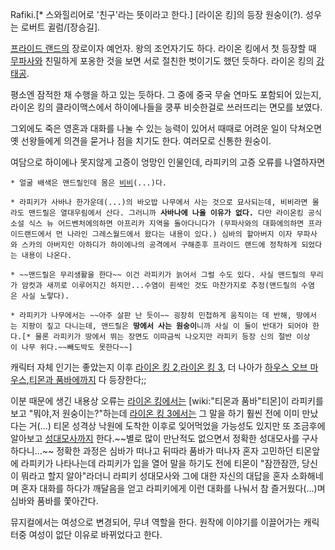 Rafiki.[* 스와힐리어로 '친구'라는 뜻이라고 한다.]
[라이온 킹]의 등장 원숭이(?). 성우는 로버트 귈럼/[장승길].

[[프라이드 랜드]]의 장로이자 예언자. 왕의 조언자기도 하다. 라이온 킹에서 첫 등장할 때 [[무파사]]와 친밀하게 포옹한 것을 보면 서로 절친한 벗이기도 했던 듯하다. 라이온 킹의 [[강태공]].
 
평소엔 잠적한 채 수행을 하고 있는 듯하다. 그 중에 중국 무술 연마도 포함되어 있는지, 라이온 킹의 클라이맥스에서 하이에나들을 쿵푸 비슷한걸로 쓰러뜨리는 면모를 보였다.

그외에도 죽은 영혼과 대화를 나눌 수 있는 능력이 있어서 때때로 어려운 일이 닥쳐오면 옛 선왕들에게 의견을 묻거나 점을 치기도 한다. 여러모로 신통한 원숭이.

여담으로 하이에나 못지않게 고증이 엉망인 인물인데, 라피키의 고증 오류를 나열하자면
 * 얼굴 배색은 맨드릴인데 몸은 [[비비]](...)다.

 * 라피키가 사바나 한가운데(...)의 바오밥 나무에서 사는 것으로 묘사되는데, 비비라면 몰라도 맨드릴은 열대우림에서 산다. 그러니까 '''사바나에 나올 이유가 없다.''' 다만 라이온킹 공식소설 식스 뉴 어드벤처에의하면 아프리카 지역을 돌아다니다가 (무파사와의 대화에의하면 프라이드랜드에서 먼 나라인 그레스월드에서 왔다는 내용이 있다.) 심바의 할아버지 이자 무파사와 스카의 아버지인 아하디가 하이에나의 공격에서 구해준후 프라이드 랜드에 정착하게 되었다는 내용이 나온다. 

 * ~~맨드릴은 무리생활을 한다~~ 이건 라피키가 늙어서 그럴 수도 있다. 사실 맨드릴의 무리가 암컷과 새끼로 이루어지긴 하지만...수염이 흰색인 것도 마찬가지로 추정(맨드릴의 수염은 사실 노랗다).

 * 라피키가 나무에서는 ~~아주 살판 난 듯이~~ 굉장히 민첩하게 움직이는 데 반해, 땅에서는 지팡이 짚고 다니는데, 맨드릴은 '''땅에서 사는 원숭이'''니까 사실 이 둘이 반대가 되어야 한다.[* 물론 라피키가 땅에서 뛰는 장면도 이따금씩 나오지만 라피키 등장 신의 절반 이상이 나무 위다.~~빼도박도 못한다~~]

캐릭터 자체 인기는 좋았는지 이후 [[라이온 킹 2]],[[라이온 킹 3]], 더 나아가 [[하우스 오브 마우스]],[[티몬과 품바]]에까지 다 등장한다;;

이분 때문에 생긴 내용상 오류는 [[라이온 킹]]에서는 [wiki:"티몬과 품바"티몬]이 라피키를 보고 "뭐야,저 원숭이는?"하는데 [[라이온 킹 3]]에서는 그 말을 하기 훨씬 전에 이미 만났다는 거(...) 티몬 성격상 낙원에 도착한 이후로 잊어먹었을 가능성도 있지만 또 조금후에 알아보고 [[성대모사]]까지 한다.~~별로 많이 만난적도 없으면서 정확한 성대모사를 구사하다니...~~ 정확한 과정은 심바가 떠나고 뒤따라 품바가 떠나자 혼자 고민하던 티몬앞에 라피키가 나타나는데 라피키가 입을 열어 말을 하기도 전에 티몬이 "잠깐잠깐, 당신이 뭐라고 할지 알아"라더니 라피키 성대모사와 그에 대한 자신의 대답을 혼자 소화해네며 혼자 대화를 하다가 깨달음을 얻고 라피키에게 이런 대화를 나눠서 참 즐거웠다(...)며 심바와 품바를 쫓아간다. 

뮤지컬에서는 여성으로 변경되어, 무녀 역할을 한다. 원작에 이야기를 이끌어가는 캐릭터중 여성이 없단 이유로 바뀌었다고 한다.

